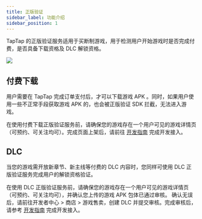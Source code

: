 ```yaml
---
title: 正版验证
sidebar_label: 功能介绍
sidebar_position: 1
---
```




TapTap 的正版验证服务适用于买断制游戏，用于检测用户开始游戏时是否完成付费，是否具备下载资格及 DLC 解锁资格。

![](https://img.tapimg.com/market/images/e0582de465379e63ba2df5ad3937de4a.png)

## 付费下载

用户需要在 TapTap 完成订单支付后，才可以下载游戏 APK 。同时，如果用户使用一些不正常手段获取游戏 APK 的，也会被正版验证 SDK 拦截，无法进入游戏。

在使用付费下载正版验证服务前，请确保您的游戏存在一个用户可见的游戏详情页（可预约、可关注均可）。完成页面上架后，请前往 [开发指南](/v3/sdk/copyright-verification/guide/) 完成开发接入。

## DLC

当您的游戏需开放新章节、新主线等付费的 DLC 内容时，您同样可使用 DLC 正版验证服务完成用户的解锁资格验证。

在使用 DLC 正版验证服务前，请确保您的游戏存在一个用户可见的游戏详情页（可预约、可关注均可），并确认您上传的游戏 APK 包体已通过审核。
确认无误后，请前往开发者中心 > 商店 > 游戏售卖，创建 DLC 并提交审核。完成审核后， 请参考 [开发指南](/sdk/copyright-verification/guide/) 完成开发接入。